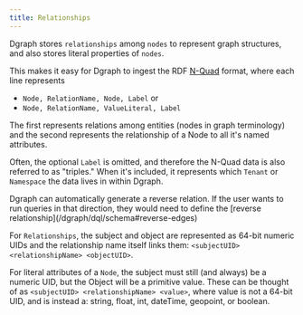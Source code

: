 ```yaml
---
title: Relationships
---
```



<DgraphWIP />

Dgraph stores `relationships` among `nodes` to represent graph structures, and
also stores literal properties of `nodes`.

This makes it easy for Dgraph to ingest the RDF
[N-Quad](https://www.w3.org/TR/n-quads/) format, where each line represents

- `Node, RelationName, Node, Label` or
- `Node, RelationName, ValueLiteral, Label`

The first represents relations among entities (nodes in graph terminology) and
the second represents the relationship of a Node to all it's named attributes.

Often, the optional `Label` is omitted, and therefore the N-Quad data is also
referred to as "triples." When it's included, it represents which `Tenant` or
`Namespace` the data lives in within Dgraph.

<Tip>
  Dgraph can automatically generate a reverse relation. If the user wants to run
  queries in that direction, they would need to define the [reverse
  relationship](/dgraph/dql/schema#reverse-edges)
</Tip>

For `Relationships`, the subject and object are represented as 64-bit numeric
UIDs and the relationship name itself links them:
`<subjectUID> <relationshipName> <objectUID>`.

For literal attributes of a `Node`, the subject must still (and always) be a
numeric UID, but the Object will be a primitive value. These can be thought of
as `<subjectUID> <relationshipName> <value>`, where value is not a 64-bit UID,
and is instead a: string, float, int, dateTime, geopoint, or boolean.

